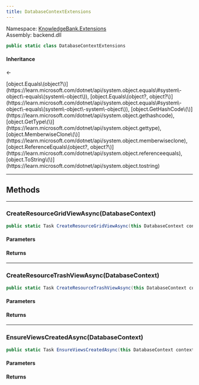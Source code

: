 ```yaml
---
title: DatabaseContextExtensions
---
```



Namespace: <a href='../Extensions'>KnowledgeBank.Extensions</a>  
Assembly: backend.dll  

```csharp
public static class DatabaseContextExtensions
```

#### Inheritance

<a href='https://learn.microsoft.com/dotnet/api/system.object' target='_blank' className="no-underline text-inherit hover:text-inherit inline"><CSharpType type='object' /></a> ← <a href='' target='_self' className="no-underline text-inherit hover:text-inherit inline"><CSharpType type='DatabaseContextExtensions' /></a>



<CollapsibleInherited title='Show Inherited Members (7)'>
[object.Equals\(object?\)](https://learn.microsoft.com/dotnet/api/system.object.equals\#system\-object\-equals\(system\-object\)), 
[object.Equals\(object?, object?\)](https://learn.microsoft.com/dotnet/api/system.object.equals\#system\-object\-equals\(system\-object\-system\-object\)), 
[object.GetHashCode\(\)](https://learn.microsoft.com/dotnet/api/system.object.gethashcode), 
[object.GetType\(\)](https://learn.microsoft.com/dotnet/api/system.object.gettype), 
[object.MemberwiseClone\(\)](https://learn.microsoft.com/dotnet/api/system.object.memberwiseclone), 
[object.ReferenceEquals\(object?, object?\)](https://learn.microsoft.com/dotnet/api/system.object.referenceequals), 
[object.ToString\(\)](https://learn.microsoft.com/dotnet/api/system.object.tostring)
</CollapsibleInherited>

---
## Methods

---
###  CreateResourceGridViewAsync\(DatabaseContext\)

```csharp
public static Task CreateResourceGridViewAsync(this DatabaseContext context)
```

<h4 className='mb-0 ml-1'>Parameters</h4>
<TypeTable types={[{"name":"context","type":"DatabaseContext","links":["../Data/DatabaseContext"],"description":""}]} />

<h4 className='mb-0 ml-1'>Returns</h4>
<TypeTable types={[{"name":"","type":"Task","links":["https://learn.microsoft.com/dotnet/api/system.threading.tasks.task"],"description":""}]} />

---
###  CreateResourceTrashViewAsync\(DatabaseContext\)

```csharp
public static Task CreateResourceTrashViewAsync(this DatabaseContext context)
```

<h4 className='mb-0 ml-1'>Parameters</h4>
<TypeTable types={[{"name":"context","type":"DatabaseContext","links":["../Data/DatabaseContext"],"description":""}]} />

<h4 className='mb-0 ml-1'>Returns</h4>
<TypeTable types={[{"name":"","type":"Task","links":["https://learn.microsoft.com/dotnet/api/system.threading.tasks.task"],"description":""}]} />

---
###  EnsureViewsCreatedAsync\(DatabaseContext\)

```csharp
public static Task EnsureViewsCreatedAsync(this DatabaseContext context)
```

<h4 className='mb-0 ml-1'>Parameters</h4>
<TypeTable types={[{"name":"context","type":"DatabaseContext","links":["../Data/DatabaseContext"],"description":""}]} />

<h4 className='mb-0 ml-1'>Returns</h4>
<TypeTable types={[{"name":"","type":"Task","links":["https://learn.microsoft.com/dotnet/api/system.threading.tasks.task"],"description":""}]} />
